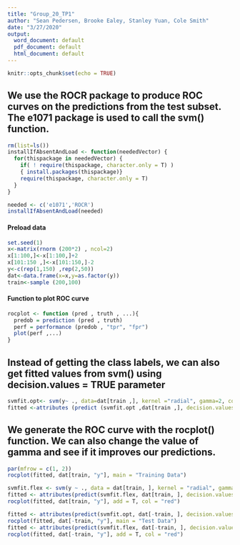 ---
title: "Group_20_TP1"
author: "Sean Pedersen, Brooke Ealey, Stanley Yuan, Cole Smith"
date: "3/27/2020"
output:
  word_document: default
  pdf_document: default
  html_document: default
---

```{r setup, include=FALSE}
knitr::opts_chunk$set(echo = TRUE)
```

## We use the ROCR package to produce ROC curves on the predictions from the test subset. The e1071 package is used to call the svm() function.

```{r}

rm(list=ls())
installIfAbsentAndLoad <- function(neededVector) {
  for(thispackage in neededVector) {
    if( ! require(thispackage, character.only = T) )
    { install.packages(thispackage)}
    require(thispackage, character.only = T)
  }
}

needed <- c('e1071','ROCR')  
installIfAbsentAndLoad(needed)
```

#### Preload data
```{r}
set.seed(1)
x<-matrix(rnorm (200*2) , ncol=2)
x[1:100,]<-x[1:100,]+2
x[101:150 ,]<-x[101:150,]-2
y<-c(rep(1,150) ,rep(2,50))
dat<-data.frame(x=x,y=as.factor(y))
train<-sample (200,100)
```

#### Function to plot ROC curve 
```{r}
rocplot <- function (pred , truth , ...){
  predob = prediction (pred , truth)
  perf = performance (predob , "tpr", "fpr")
  plot(perf ,...)
}
```

## Instead of getting the class labels, we can also get fitted values from svm() using decision.values = TRUE parameter

```{r}
svmfit.opt<- svm(y~ ., data=dat[train ,], kernel ="radial", gamma=2, cost=1, decision.values =T)
fitted <-attributes (predict (svmfit.opt ,dat[train ,], decision.values=TRUE))$decision.values
```

## We generate the ROC curve with the rocplot() function. We can also change the value of gamma and see if it improves our predictions.

```{r}
par(mfrow = c(1, 2))
rocplot(fitted, dat[train, "y"], main = "Training Data")

svmfit.flex <- svm(y ~ ., data = dat[train, ], kernel = "radial", gamma = 50, cost = 1, decision.values = TRUE)
fitted <- attributes(predict(svmfit.flex, dat[train, ], decision.values = T))$decision.values
rocplot(fitted, dat[train, "y"], add = T, col = "red")

```

```{r}
fitted <- attributes(predict(svmfit.opt, dat[-train, ], decision.values = T))$decision.values
rocplot(fitted, dat[-train, "y"], main = "Test Data")
fitted <- attributes(predict(svmfit.flex, dat[-train, ], decision.values = T))$decision.values
rocplot(fitted, dat[-train, "y"], add = T, col = "red")
```


